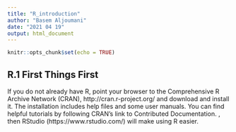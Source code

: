 ---
title: "R_introduction"
author: "Basem Aljoumani"
date: "2021 04 19"
output: html_document
---

```{r setup, include=FALSE}
knitr::opts_chunk$set(echo = TRUE)
```



## R.1 First Things First 
If you do not already have R, point your browser to the Comprehensive R Archive
Network (CRAN), http://cran.r-project.org/ and download and install it.
The installation includes help files and some user manuals. You can find helpful
tutorials by following CRAN’s link to Contributed Documentation. , then RStudio (https://www.rstudio.com/) will make using R easier.
